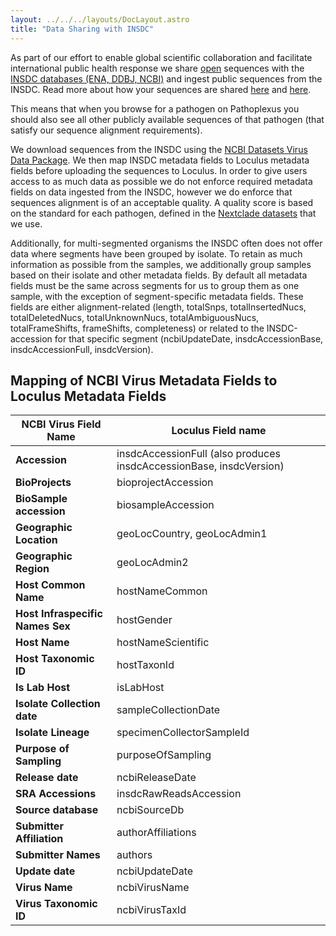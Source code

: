 ```yaml
---
layout: ../../../layouts/DocLayout.astro
title: "Data Sharing with INSDC"
---
```


As part of our effort to enable global scientific collaboration and facilitate international public health response we share [open](/about/terms-of-use/data-use-terms#41-open-data) sequences with the [INSDC databases (ENA, DDBJ, NCBI)](https://www.insdc.org/) and ingest public sequences from the INSDC. Read more about how your sequences are shared [here](/docs/concepts/insdc-submission) and [here](/about/governance/data-submission#2-data-submission-and-access).

This means that when you browse for a pathogen on Pathoplexus you should also see all other publicly available sequences of that pathogen (that satisfy our sequence alignment requirements).

We download sequences from the INSDC using the [NCBI Datasets Virus Data Package](https://www.ncbi.nlm.nih.gov/datasets/docs/v2/reference-docs/data-packages/virus-genome/). We then map INSDC metadata fields to Loculus metadata fields before uploading the sequences to Loculus. In order to give users access to as much data as possible we do not enforce required metadata fields on data ingested from the INSDC, however we do enforce that sequences alignment is of an acceptable quality. A quality score is based on the standard for each pathogen, defined in the [Nextclade datasets](https://docs.nextstrain.org/projects/nextclade/en/stable/user/datasets.html) that we use.

Additionally, for multi-segmented organisms the INSDC often does not offer data where segments have been grouped by isolate. To retain as much information as possible from the samples, we additionally group samples based on their isolate and other metadata fields. By default all metadata fields must be the same across segments for us to group them as one sample, with the exception of segment-specific metadata fields. These fields are either alignment-related (length, totalSnps, totalInsertedNucs, totalDeletedNucs, totalUnknownNucs, totalAmbiguousNucs, totalFrameShifts, frameShifts, completeness) or related to the INSDC-accession for that specific segment (ncbiUpdateDate, insdcAccessionBase, insdcAccessionFull, insdcVersion).

## Mapping of NCBI Virus Metadata Fields to Loculus Metadata Fields

| **NCBI Virus Field Name**       | **Loculus Field name**                                              |
| -------------------------------- | ------------------------------------------------------------------- |
| **Accession**                    | insdcAccessionFull (also produces insdcAccessionBase, insdcVersion) |
| **BioProjects**                  | bioprojectAccession                                                 |
| **BioSample accession**          | biosampleAccession                                                  |
| **Geographic Location**          | geoLocCountry, geoLocAdmin1                                         |
| **Geographic Region**            | geoLocAdmin2                                                        |
| **Host Common Name**             | hostNameCommon                                                      |
| **Host Infraspecific Names Sex** | hostGender                                                          |
| **Host Name**                    | hostNameScientific                                                  |
| **Host Taxonomic ID**            | hostTaxonId                                                         |
| **Is Lab Host**                  | isLabHost                                                           |
| **Isolate Collection date**      | sampleCollectionDate                                                |
| **Isolate Lineage**              | specimenCollectorSampleId                                           |
| **Purpose of Sampling**          | purposeOfSampling                                                   |
| **Release date**                 | ncbiReleaseDate                                                     |
| **SRA Accessions**               | insdcRawReadsAccession                                                     |
| **Source database**              | ncbiSourceDb                                                        |
| **Submitter Affiliation**        | authorAffiliations                                                  |
| **Submitter Names**              | authors                                                             |
| **Update date**                  | ncbiUpdateDate                                                      |
| **Virus Name**                   | ncbiVirusName                                                       |
| **Virus Taxonomic ID**           | ncbiVirusTaxId                                                      |
